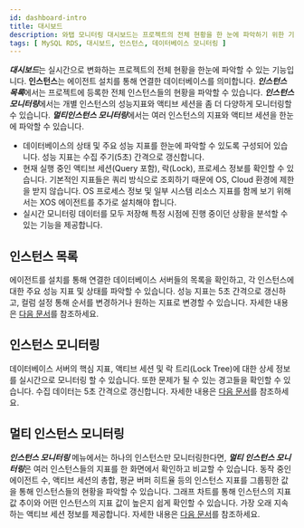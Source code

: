 ```yaml
---
id: dashboard-intro
title: 대시보드
description: 와탭 모니터링 대시보드는 프로젝트의 전체 현황을 한 눈에 파악하기 위한 기능을 제공합니다.
tags: [ MySQL RDS, 대시보드, 인스턴스, 데이터베이스 모니터링 ]
---
```


***대시보드***는 실시간으로 변화하는 프로젝트의 전체 현황을 한눈에 파악할 수 있는 기능입니다. **인스턴스**는 에이전트 설치를 통해 연결한 데이터베이스를 의미합니다. ***인스턴스 목록***에서는 프로젝트에 등록한 전체 인스턴스들의 현황을 파악할 수 있습니다. ***인스턴스 모니터링***에서는 개별 인스턴스의 성능지표와 액티브 세션을 좀 더 다양하게 모니터링할 수 있습니다. ***멀티인스턴스 모니터링***에서는 여러 인스턴스의 지표와 액티브 세션을 한눈에 파악할 수 있습니다.

- 데이터베이스의 상태 및 주요 성능 지표를 한눈에 파악할 수 있도록 구성되어 있습니다. 성능 지표는 수집 주기(5초) 간격으로 갱신합니다.
- 현재 실행 중인 액티브 세션(Query 포함), 락(Lock), 프로세스 정보를 확인할 수 있습니다. 기본적인 지표들은 쿼리 방식으로 조회하기 때문에 OS, Cloud 환경에 제한을 받지 않습니다. OS 프로세스 정보 및 일부 시스템 리소스 지표를 함께 보기 위해서는 XOS 에이전트를 추가로 설치해야 합니다.
- 실시간 모니터링 데이터를 모두 저장해 특정 시점에 진행 중이던 상황을 분석할 수 있는 기능을 제공합니다.

## 인스턴스 목록

에이전트를 설치를 통해 연결한 데이터베이스 서버들의 목록을 확인하고, 각 인스턴스에 대한 주요 성능 지표 및 상태를 파악할 수 있습니다. 성능 지표는 5초 간격으로 갱신하고, 컬럼 설정 통해 순서를 변경하거나 원하는 지표로 변경할 수 있습니다. 자세한 내용은 [다음 문서](instance-list)를 참조하세요.

## 인스턴스 모니터링

데이터베이스 서버의 핵심 지표, 액티브 세션 및 락 트리(Lock Tree)에 대한 상세 정보를 실시간으로 모니터링 할 수 있습니다. 또한 문제가 될 수 있는 경고들을 확인할 수 있습니다. 수집 데이터는 5초 간격으로 갱신합니다. 자세한 내용은 [다음 문서](instance-monitoring)를 참조하세요.

## 멀티 인스턴스 모니터링

***인스턴스 모니터링*** 메뉴에서는 하나의 인스턴스만 모니터링한다면, ***멀티 인스턴스 모니터링***은 여러 인스턴스들의 지표를 한 화면에서 확인하고 비교할 수 있습니다. 동작 중인 에이전트 수, 액티브 세션의 총합, 평균 버퍼 히트율 등의 인스턴스 지표를 그룹핑한 값을 통해 인스턴스들의 현황을 파악할 수 있습니다. 그래프 차트를 통해 인스턴스의 지표 값 추이와 어떤 인스턴스의 지표 값이 높은지 쉽게 확인할 수 있습니다. 가장 오래 지속하는 액티브 세션 정보를 제공합니다. 자세한 내용은 [다음 문서](multi-instance-monitoring)를 참조하세요.
